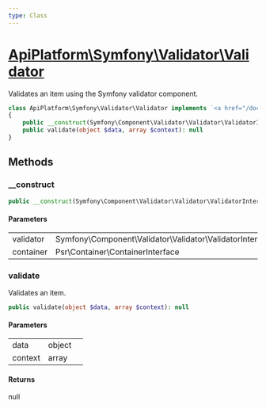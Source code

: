 ```yaml
---
type: Class
---
```


# [ApiPlatform\Symfony\Validator\Validator](/docs/vmain/reference/Symfony/Validator/Validator)

Validates an item using the Symfony validator component.



```php
class ApiPlatform\Symfony\Validator\Validator implements `<a href="/docs/vmain/reference/Validator/ValidatorInterface">ApiPlatform\Validator\ValidatorInterface</a>`
{
    public __construct(Symfony\Component\Validator\Validator\ValidatorInterface $validator, null|Psr\Container\ContainerInterface $container)
    public validate(object $data, array $context): null
}
```
## Methods

### __construct



```php
public __construct(Symfony\Component\Validator\Validator\ValidatorInterface $validator, null|Psr\Container\ContainerInterface $container)
```

#### Parameters

<table><tbody>
<tr><td>validator</td><td>Symfony\Component\Validator\Validator\ValidatorInterface</td><td></td></tr><tr><td>container</td><td>Psr\Container\ContainerInterface</td><td></td></tr>
</tbody>
</table>

### validate

Validates an item.

```php
public validate(object $data, array $context): null
```

#### Parameters

<table><tbody>
<tr><td>data</td><td>object</td><td></td></tr><tr><td>context</td><td>array</td><td></td></tr>
</tbody>
</table>

#### Returns

null
